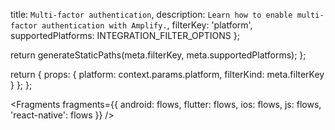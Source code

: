   title: `Multi-factor authentication`,
  description: `Learn how to enable multi-factor authentication with Amplify.`,
  filterKey: 'platform',
  supportedPlatforms: INTEGRATION_FILTER_OPTIONS
};



  return generateStaticPaths(meta.filterKey, meta.supportedPlatforms);
};

  return {
    props: {
      platform: context.params.platform,
      filterKind: meta.filterKey
    }
  };
};


<Fragments
  fragments={{
    android: flows,
    flutter: flows,
    ios: flows,
    js: flows,
    'react-native': flows
  }}
/>
